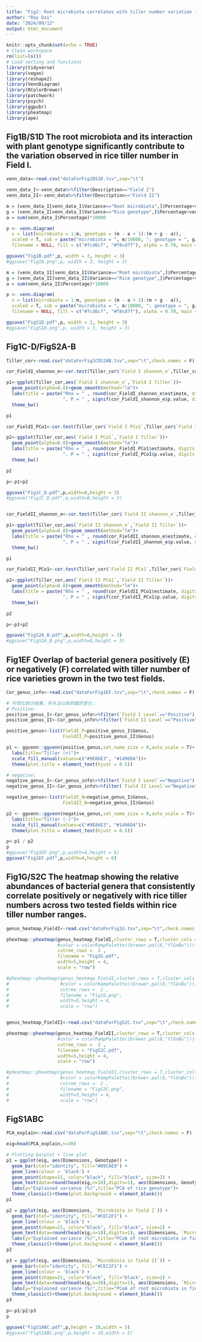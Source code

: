 ```yaml
---
title: "Fig2: Root microbiota correlates with tiller number variation in a field-grown rice population"
author: "Ray Dai"
date: "2024/09/12"
output: html_document
---
```


```r
knitr::opts_chunk$set(echo = TRUE)
# Clean workspace
rm(list=ls()) 
# Load setting and functions
library(tidyverse)
library(vegan)
library(reshape2)
library(VennDiagram)
library(RColorBrewer)
library(patchwork)
library(psych)
library(ggpubr)
library(pheatmap)
library(ape)
```

## Fig1B/S1D The root microbiota and its interaction with plant genotype significantly contribute to the variation observed in rice tiller number in Field I. 

```r
venn_data<-read.csv("dataForFig1BS1D.tsv",sep="\t")

venn_data_I<-venn_data%>%filter(Description=="Field I")
venn_data_II<-venn_data%>%filter(Description=="Field II")

m = (venn_data_I[venn_data_I$Variance=="Root microbiota",]$Percentage+venn_data_I[venn_data_I$Variance=="Intersection",]$Percentage)*10000
g = (venn_data_I[venn_data_I$Variance=="Rice genotype",]$Percentage+venn_data_I[venn_data_I$Variance=="Intersection",]$Percentage)*10000
a = sum(venn_data_I$Percentage)*10000

p <- venn.diagram(
  x = list(microbiota = 1:m, genotype = (m - a + 1):(m + g - a)),
  scaled = T, sub = paste("microbiota = ", m/10000, "; genotype = ", g/10000, "; All = ", a/10000, sep = ""), cex = 0,
  filename = NULL, fill = c("#7cd6cf", "#f8cd7f"), alpha = 0.70, main = "Field I")

ggsave("Fig1B.pdf",p, width = 3, height = 3)
#ggsave("Fig1B.png",p, width = 3, height = 3)

m = (venn_data_II[venn_data_II$Variance=="Root microbiota",]$Percentage+venn_data_II[venn_data_II$Variance=="Intersection",]$Percentage)*10000
g = (venn_data_II[venn_data_II$Variance=="Rice genotype",]$Percentage+venn_data_II[venn_data_II$Variance=="Intersection",]$Percentage)*10000
a = sum(venn_data_II$Percentage)*10000

p <- venn.diagram(
  x = list(microbiota = 1:m, genotype = (m - a + 1):(m + g - a)),
  scaled = T, sub = paste("microbiota = ", m/10000, "; genotype = ", g/10000, "; All = ", a/10000, sep = ""), cex = 0,
  filename = NULL, fill = c("#7cd6cf", "#f8cd7f"), alpha = 0.70, main = "Field II")

ggsave("FigS1D.pdf",p, width = 3, height = 3)
#ggsave("FigS1D.png",p, width = 3, height = 3)
```

## Fig1C-D/FigS2A-B

```r
Tiller_cor<-read.csv("dataForFig1CDS2AB.tsv",sep="\t",check.names = F)

cor_FieldI_shannon_e<-cor.test(Tiller_cor$`Field I shannon_e`,Tiller_cor$`Field I Tiller`,method="spearman")

p1<-ggplot(Tiller_cor,aes(`Field I shannon_e`,`Field I Tiller`))+
  geom_point(alpha=0.8)+geom_smooth(method="lm")+
  labs(title = paste("Rho = " , round(cor_FieldI_shannon_e$estimate, digits = 2),
                     ", P = " , signif(cor_FieldI_shannon_e$p.value, digits = 2) , sep = ""))+
  theme_bw()

p1

cor_FieldI_PCo1<-cor.test(Tiller_cor$`Field I PCo1`,Tiller_cor$`Field I Tiller`,method="spearman")

p2<-ggplot(Tiller_cor,aes(`Field I PCo1`,`Field I Tiller`))+
  geom_point(alpha=0.8)+geom_smooth(method="lm")+
  labs(title = paste("Rho = " , round(cor_FieldI_PCo1$estimate, digits = 2),
                     ", P = " , signif(cor_FieldI_PCo1$p.value, digits = 2) , sep = ""))+
  theme_bw()

p2

p<-p1+p2

ggsave("Fig1C_D.pdf",p,width=8,height = 3)
#ggsave("Fig1C_D.pdf",p,width=8,height = 3)


cor_FieldII_shannon_e<-cor.test(Tiller_cor$`Field II shannon_e`,Tiller_cor$`Field II Tiller`,method="spearman")

p1<-ggplot(Tiller_cor,aes(`Field II shannon_e`,`Field II Tiller`))+
  geom_point(alpha=0.8)+geom_smooth(method="lm")+
  labs(title = paste("Rho = " , round(cor_FieldII_shannon_e$estimate, digits = 2),
                     ", P = " , signif(cor_FieldII_shannon_e$p.value, digits = 2) , sep = ""))+
  theme_bw()

p1

cor_FieldII_PCo1<-cor.test(Tiller_cor$`Field II PCo1`,Tiller_cor$`Field II Tiller`,method="spearman")

p2<-ggplot(Tiller_cor,aes(`Field II PCo1`,`Field II Tiller`))+
  geom_point(alpha=0.8)+geom_smooth(method="lm")+
  labs(title = paste("Rho = " , round(cor_FieldII_PCo1$estimate, digits = 2),
                     ", P = " , signif(cor_FieldII_PCo1$p.value, digits = 2) , sep = ""))+
  theme_bw()

p2

p<-p1+p2

ggsave("FigS2A_B.pdf",p,width=8,height = 3)
#ggsave("FigS2A_B.png",p,width=8,height = 3)
```

## Fig1EF Overlap of bacterial genera positively (E) or negatively (F) correlated with tiller number of rice varieties grown in the two test fields.

```r
Cor_genus_info<-read.csv("dataForFig1EF.tsv",sep="\t",check.names = F)

# 可视化统计结果，并关注以前的菌的变化：
# Positive:
positive_genus_I<-Cor_genus_info%>%filter(`Field I Level`=="Positive")
positive_genus_II<-Cor_genus_info%>%filter(`Field II Level`=="Positive")

positive_genus<-list(FieldI_P=positive_genus_I$Genus,
                     FieldII_P=positive_genus_II$Genus)

p1 <- ggvenn::ggvenn(positive_genus,set_name_size = 0,auto_scale = T)+
  labs(title="Tiller (+)")+
  scale_fill_manual(values=c("#9E86E3", "#1496D4"))+
  theme(plot.title = element_text(hjust = 0.5))

# negative:
negative_genus_I<-Cor_genus_info%>%filter(`Field I Level`=="Negative")
negative_genus_II<-Cor_genus_info%>%filter(`Field II Level`=="Negative")

negative_genus<-list(FieldI_N=negative_genus_I$Genus,
                     FieldII_N=negative_genus_II$Genus)

p2 <- ggvenn::ggvenn(negative_genus,set_name_size = 0,auto_scale = T)+
  labs(title="Tiller (-)")+
  scale_fill_manual(values=c("#9E86E3", "#1496D4"))+
  theme(plot.title = element_text(hjust = 0.5))

p<-p1 / p2
p
#ggsave("Fig1EF.png",p,width=4,height = 6)
ggsave("Fig1EF.pdf",p,width=4,height = 6)

```

## Fig1G/S2C The heatmap showing the relative abundances of bacterial genera that consistently correlate positively or negatively with rice tiller numbers across two tested fields within rice tiller number ranges.

```r
genus_heatmap_FieldI<-read.csv("dataForFig1G.tsv",sep="\t",check.names = F)

pheatmap::pheatmap(genus_heatmap_FieldI,cluster_rows = T,cluster_cols = F,
                   #color = colorRampPalette((brewer.pal(8,"YlGnBu")))(100),
                   cutree_rows =  2 ,
                   filename = "Fig1G.pdf",
                   width=5,height = 4,
                   scale = "row")

#pheatmap::pheatmap(genus_heatmap_FieldI,cluster_rows = T,cluster_cols = F,
#                   #color = colorRampPalette((brewer.pal(8,"YlGnBu")))(100),
#                   cutree_rows =  2 ,
#                   filename = "Fig1G.png",
#                   width=5,height = 4,
#                   scale = "row")


genus_heatmap_FieldII<-read.csv("dataForFigS2C.tsv",sep="\t",check.names = F)

pheatmap::pheatmap(genus_heatmap_FieldII,cluster_rows = T,cluster_cols = F,
                   #color = colorRampPalette((brewer.pal(8,"YlGnBu")))(100),
                   cutree_rows =  2 ,
                   filename = "FigS2C.pdf",
                   width=5,height = 4,
                   scale = "row")

#pheatmap::pheatmap(genus_heatmap_FieldII,cluster_rows = T,cluster_cols = F,
#                   #color = colorRampPalette((brewer.pal(8,"YlGnBu")))(100),
#                   cutree_rows =  2 ,
#                   filename = "FigS2C.png",
#                   width=5,height = 4,
#                   scale = "row")
```

## FigS1ABC

```r
PCA_explain<-read.csv("dataForFigS1ABC.tsv",sep="\t",check.names = F)

eig=head(PCA_explain,n=30)

# Plotting barplot + line plot
p1 = ggplot(eig, aes(Dimensions, Genotype)) + 
  geom_bar(stat="identity", fill="#89CAE9") +
  geom_line(colour = 'black') + 
  geom_point(shape=21, color="black", fill="black", size=2) +
  geom_text(data=round(head(eig,n=10),digits=1), aes(Dimensions, Genotype, label=Genotype),hjust = 0, nudge_x = 0.05, vjust = 0, nudge_y = 0.2) + 
  labs(y="Explained variance (%)",title="PCA of rice genotype")+
  theme_classic()+theme(plot.background = element_blank())
p1

p2 = ggplot(eig, aes(Dimensions, `Microbiota in field I`)) + 
  geom_bar(stat="identity", fill="#CEC2F1") +
  geom_line(colour = 'black') + 
  geom_point(shape=21, color="black", fill="black", size=2) +
  geom_text(data=round(head(eig,n=10),digits=1), aes(Dimensions, `Microbiota in field I`, label=`Microbiota in field I`),hjust = 0, nudge_x = 0.05, vjust = 0, nudge_y = 0.2) + 
  labs(y="Explained variance (%)",title="PCoA of root microbiota in field I")+
  theme_classic()+theme(plot.background = element_blank())
p2

p3 = ggplot(eig, aes(Dimensions, `Microbiota in field II`)) + 
  geom_bar(stat="identity", fill="#CEC2F1") +
  geom_line(colour = 'black') + 
  geom_point(shape=21, color="black", fill="black", size=2) +
  geom_text(data=round(head(eig,n=10),digits=1), aes(Dimensions, `Microbiota in field II`, label=`Microbiota in field II`),hjust = 0, nudge_x = 0.05, vjust = 0, nudge_y = 0.2) + 
  labs(y="Explained variance (%)",title="PCoA of root microbiota in field II")+
  theme_classic()+theme(plot.background = element_blank())
p3

p<-p1/p2/p3
p

ggsave("FigS1ABC.pdf",p,height = 10,width = 5)
#ggsave("FigS1ABC.png",p,height = 10,width = 5)

```
